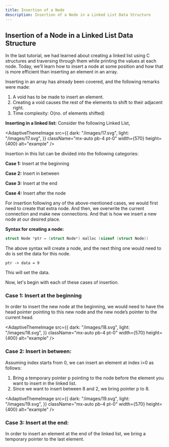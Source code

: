 ```yaml
---
title: Insertion of a Node
description: Insertion of a Node in a Linked List Data Structure
---
```


## Insertion of a Node in a Linked List Data Structure

In the last tutorial, we had learned about creating a linked list using C structures and traversing through them while printing the values at each node. Today, we’ll learn how to insert a node at some position and how that is more efficient than inserting an element in an array.

Inserting in an array has already been covered, and the following remarks were made:

1. A void has to be made to insert an element.
2. Creating a void causes the rest of the elements to shift to their adjacent right.
3. Time complexity: O(no. of elements shifted)

**Inserting in a linked list:**
Consider the following Linked List,

<AdaptiveThemeImage
  src={{
    dark: "/images/17.svg",
    light: "/images/17.svg",
  }}
  className="mx-auto pb-4 pt-0"
  width={570}
  height={400}
  alt="example"
/>

Insertion in this list can be divided into the following categories:

**Case 1:** Insert at the beginning

**Case 2:** Insert in between

**Case 3:** Insert at the end

**Case 4:** Insert after the node

For insertion following any of the above-mentioned cases, we would first need to create that extra node. And then, we overwrite the current connection and make new connections. And that is how we insert a new node at our desired place.

**Syntax for creating a node:**

```C
struct Node *ptr = (struct Node*) malloc (sizeof (struct Node))
```
The above syntax will create a node, and the next thing one would need to do is set the data for this node.

```
ptr -> data = 9 
```
This will set the data.

Now, let's begin with each of these cases of insertion.

### Case 1: Insert at the beginning

In order to insert the new node at the beginning, we would need to have the head pointer pointing to this new node and the new node’s pointer to the current head.

<AdaptiveThemeImage
  src={{
    dark: "/images/18.svg",
    light: "/images/18.svg",
  }}
  className="mx-auto pb-4 pt-0"
  width={570}
  height={400}
  alt="example"
/>

### Case 2: Insert in between:

Assuming index starts from 0, we can insert an element at index i>0 as follows:

1. Bring a temporary pointer p pointing to the node before the element you want to insert in the linked list.
2. Since we want to insert between 8 and 2, we bring pointer p to 8.

<AdaptiveThemeImage
  src={{
    dark: "/images/19.svg",
    light: "/images/19.svg",
  }}
  className="mx-auto pb-4 pt-0"
  width={570}
  height={400}
  alt="example"
/>

### Case 3: Insert at the end:

In order to insert an element at the end of the linked list, we bring a temporary pointer to the last element.

